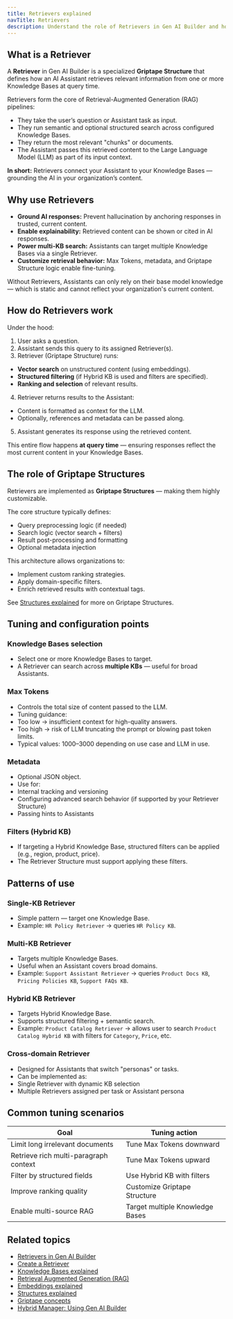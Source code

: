 ```yaml
---
title: Retrievers explained
navTitle: Retrievers
description: Understand the role of Retrievers in Gen AI Builder and how they power Retrieval-Augmented Generation (RAG) and semantic search.
---
```


## What is a Retriever

A **Retriever** in Gen AI Builder is a specialized **Griptape Structure** that defines how an AI Assistant retrieves relevant information from one or more Knowledge Bases at query time.

Retrievers form the core of Retrieval-Augmented Generation (RAG) pipelines:

- They take the user’s question or Assistant task as input.
- They run semantic and optional structured search across configured Knowledge Bases.
- They return the most relevant "chunks" or documents.
- The Assistant passes this retrieved content to the Large Language Model (LLM) as part of its input context.

**In short:**
Retrievers connect your Assistant to your Knowledge Bases — grounding the AI in your organization’s content.

## Why use Retrievers

- **Ground AI responses:** Prevent hallucination by anchoring responses in trusted, current content.
- **Enable explainability:** Retrieved content can be shown or cited in AI responses.
- **Power multi-KB search:** Assistants can target multiple Knowledge Bases via a single Retriever.
- **Customize retrieval behavior:** Max Tokens, metadata, and Griptape Structure logic enable fine-tuning.

Without Retrievers, Assistants can only rely on their base model knowledge — which is static and cannot reflect your organization's current content.

## How do Retrievers work

Under the hood:

1. User asks a question.
2. Assistant sends this query to its assigned Retriever(s).
3. Retriever (Griptape Structure) runs:
- **Vector search** on unstructured content (using embeddings).
- **Structured filtering** (if Hybrid KB is used and filters are specified).
- **Ranking and selection** of relevant results.
4. Retriever returns results to the Assistant:
- Content is formatted as context for the LLM.
- Optionally, references and metadata can be passed along.
5. Assistant generates its response using the retrieved content.

This entire flow happens **at query time** — ensuring responses reflect the most current content in your Knowledge Bases.

## The role of Griptape Structures

Retrievers are implemented as **Griptape Structures** — making them highly customizable.

The core structure typically defines:

- Query preprocessing logic (if needed)
- Search logic (vector search + filters)
- Result post-processing and formatting
- Optional metadata injection

This architecture allows organizations to:

- Implement custom ranking strategies.
- Apply domain-specific filters.
- Enrich retrieved results with contextual tags.

See [Structures explained](structures) for more on Griptape Structures.

## Tuning and configuration points

### Knowledge Bases selection

- Select one or more Knowledge Bases to target.
- A Retriever can search across **multiple KBs** — useful for broad Assistants.

### Max Tokens

- Controls the total size of content passed to the LLM.
- Tuning guidance:
- Too low → insufficient context for high-quality answers.
- Too high → risk of LLM truncating the prompt or blowing past token limits.
- Typical values: 1000–3000 depending on use case and LLM in use.

### Metadata

- Optional JSON object.
- Use for:
- Internal tracking and versioning
- Configuring advanced search behavior (if supported by your Retriever Structure)
- Passing hints to Assistants

### Filters (Hybrid KB)

- If targeting a Hybrid Knowledge Base, structured filters can be applied (e.g., region, product, price).
- The Retriever Structure must support applying these filters.

## Patterns of use

### Single-KB Retriever

- Simple pattern — target one Knowledge Base.
- Example: `HR Policy Retriever` → queries `HR Policy KB`.

### Multi-KB Retriever

- Targets multiple Knowledge Bases.
- Useful when an Assistant covers broad domains.
- Example: `Support Assistant Retriever` → queries `Product Docs KB`, `Pricing Policies KB`, `Support FAQs KB`.

### Hybrid KB Retriever

- Targets Hybrid Knowledge Base.
- Supports structured filtering + semantic search.
- Example: `Product Catalog Retriever` → allows user to search `Product Catalog Hybrid KB` with filters for `Category`, `Price`, etc.

### Cross-domain Retriever

- Designed for Assistants that switch "personas" or tasks.
- Can be implemented as:
- Single Retriever with dynamic KB selection
- Multiple Retrievers assigned per task or Assistant persona

## Common tuning scenarios

| Goal                                 | Tuning action                  |
|--------------------------------------|-------------------------------|
| Limit long irrelevant documents      | Tune Max Tokens downward      |
| Retrieve rich multi-paragraph context| Tune Max Tokens upward        |
| Filter by structured fields          | Use Hybrid KB with filters    |
| Improve ranking quality              | Customize Griptape Structure |
| Enable multi-source RAG              | Target multiple Knowledge Bases |

## Related topics

- [Retrievers in Gen AI Builder](../../ai-factory/gen-ai/builder/libraries/retrievers/)
- [Create a Retriever](/edb-postgres-ai/ai-factory/learn/how-to/gen-ai/create-retriever)
- [Knowledge Bases explained](knowledge-bases)
- [Retrieval Augmented Generation (RAG)](rag)
- [Embeddings explained](embeddings)
- [Structures explained](structures)
- [Griptape concepts](ai-factory-concepts)
- [Hybrid Manager: Using Gen AI Builder](/edb-postgres-ai/hybrid-manager/ai-factory/gen-ai/builder)
